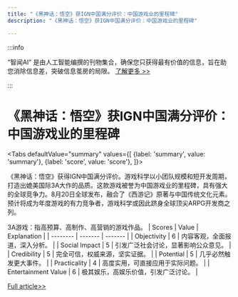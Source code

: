 ```yaml
---
title: "《黑神话：悟空》获IGN中国满分评价：中国游戏业的里程碑"
description: "《黑神话：悟空》获IGN中国满分评价：中国游戏业的里程碑"

---
```



:::info

“智闻AI“ 是由人工智能编撰的刊物集合，确保您只获得最有价值的信息，旨在助您消除信息差，突破信息茧房的局限。  [了解更多 >>](/)

:::

# 《黑神话：悟空》获IGN中国满分评价：中国游戏业的里程碑


<Tabs
	defaultValue="summary"
	values={[
	{label: 'summary', value: 'summary'},
	{label: 'score', value: 'score'},
]}>
<TabItem value="summary">


《黑神话：悟空》获得IGN中国满分评价。游戏科学以小团队规模和短开发周期，打造出媲美国际3A大作的品质。这款游戏被誉为中国游戏业的里程碑，具有强大的全球竞争力。8月20日全球发布，融合了《西游记》原著与中国传统文化元素。预计将成为年度游戏的有力竞争者，游戏科学或因此跻身全球顶尖ARPG开发商之列。

3A游戏：指高预算、高制作、高营销的游戏作品。
</TabItem>
<TabItem value="score">
	| Scores     | Value   | Explanation |
	| -------- | ------- | ------- |
	| Objectivity  | 6    | 内容客观，全面报道，深入分析。    |
	| Social Impact | 5     | 引发广泛社会讨论，显著影响公众意见。    |
	| Credibility    | 5    | 完全可信，权威来源，坚实证据。    |
	| Potential    | 5    | 几乎必然触发更大事件。    |
	| Practicality    | 4    | 高度实用，可直接应用于实际问题。    |
	| Entertainment Value    | 6    | 极其娱乐，高娱乐价值，引发广泛讨论。    |
</TabItem>
</Tabs>

[Full article>>](https://www.cnbeta.com.tw/articles/game/1442494.htm)
